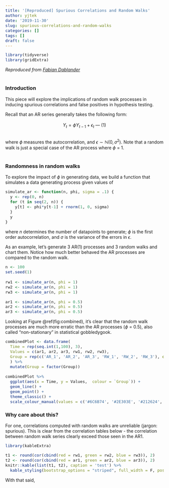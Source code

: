 ```yaml
---
title: '[Reproduced] Spurious Correlations and Random Walks'
author: yjtek
date: '2019-11-30'
slug: spurious-correlations-and-random-walks
categories: []
tags: []
draft: false
---
```


<style type="text/css">
<!-- body, td { -->
<!--    font-size: 14px; -->
<!-- } -->
<!-- code.r{ -->
<!--   font-size: px; -->
<!-- } -->
pre {
  font-size: 15px
}
p.caption {
  font-size: 13px;
  color: grey;
  font-style: italic;
  text-align: center;
}
</style>

```r
library(tidyverse)
library(gridExtra)
```

*Reproduced from [Fabian Dablander](https://fabiandablander.com/r/Spurious-Correlation.html)*
<br>
<br>

### Introduction

This piece will explore the implications of random walk processes in inducing spurious correlations and false positives in hypothesis testing. 

Recall that an AR series generally takes the following form:  
<br>
<center> $Y_{t} = \phi Y_{t-1} + \epsilon_{t}$ --- (1) </center>
<br>
where $\phi$ measures the autocorrelation, and $\epsilon \sim \mathbb{N}(0,\sigma^{2})$. Note that a random walk is just a special case of the AR process where $\phi$ = 1.
<br>
<br>

### Randomness in random walks

To explore the impact of $\phi$ in generating data, we build a function that simulates a data generating process given values of 

```r
simulate_ar <- function(n, phi, sigma = .1) {
  y <- rep(0, n)
  for (t in seq(2, n)) {
    y[t] <- phi*y[t-1] + rnorm(1, 0, sigma)
  }
  y
}
```

where $n$ determines the number of datapoints to generate; $\phi$ is the first order autocorrelation, and $\sigma$ is the variance of the errors in $\epsilon$.

As an example, let's generate 3 AR(1) processes and 3 random walks and chart them. Notice how much better behaved the AR processes are compared to the random walk.

```r
n <- 100
set.seed(1)
 
rw1 <- simulate_ar(n, phi = 1)
rw2 <- simulate_ar(n, phi = 1)
rw3 <- simulate_ar(n, phi = 1)

ar1 <- simulate_ar(n, phi = 0.5)
ar2 <- simulate_ar(n, phi = 0.5)
ar3 <- simulate_ar(n, phi = 0.5)
```

Looking at Figure \@ref(fig:combined), it's clear that the random walk processes are much more erratic than the AR processes ($\phi$ = 0.5), also called "non-stationary" in statistical gobbledygook.

```r
combinedPlot <- data.frame(
  Time = rep(seq.int(1,100), 3), 
  Values = c(ar1, ar2, ar3, rw1, rw2, rw3),
  Group = rep(c('AR_1', 'AR_2', 'AR_3', 'RW_1', 'RW_2', 'RW_3'), each = 100)
  ) %>% 
  mutate(Group = factor(Group))

combinedPlot %>%
  ggplot(aes(x = Time, y = Values,  colour = `Group`)) + 
  geom_line() +
  geom_point() + 
  theme_classic() + 
  scale_colour_manual(values = c('#6C6B74', '#2E303E', '#212624', '#F22F08', '#FAAB00', '#2721DB'))
``` 

### Why care about this?

For one, correlations computed with random walks are unreliable (jargon: spurious). This is clear from the correlation tables below - the correlation between random walk series clearly exceed those seen in the AR1.

```r
library(kableExtra)
```


```r
t1 <- round(cor(cbind(red = rw1, green = rw2, blue = rw3)), 2)
t2 <- round(cor(cbind(red = ar1, green = ar2, blue = ar3)), 2)
knitr::kable(list(t1, t2), caption = 'test') %>%
  kable_styling(bootstrap_options = "striped", full_width = F, position = "center")
```

With that said,




